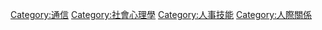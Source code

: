 {{Cat main|人際溝通}}
{{Commonscat|Communication}}

[[Category:通信|Category:通信]]
[[Category:社會心理學|Category:社會心理學]]
[[Category:人事技能|Category:人事技能]]
[[Category:人際關係|Category:人際關係]]
